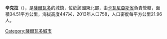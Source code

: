 {{expand|time=2015-04-20T16:47:28+00:00}}
{{refimprove|time=2015-04-20T16:47:28+00:00}}
'''辛克拉'''（{{lang-es|Cinquera}}），是[[薩爾瓦多|薩爾瓦多]]的城鎮，位於該國東北部，由[[卡瓦尼亞斯省|卡瓦尼亞斯省]]負責管轄，面積34.51平方公里，海拔高度447米，2013年人口758，人口密度每平方公里21.96人。

{{Coord|13|53|N|88|58|W|display=title}}

{{ElSalvador-geo-stub}}
[[Category:薩爾瓦多城市|Category:薩爾瓦多城市]]